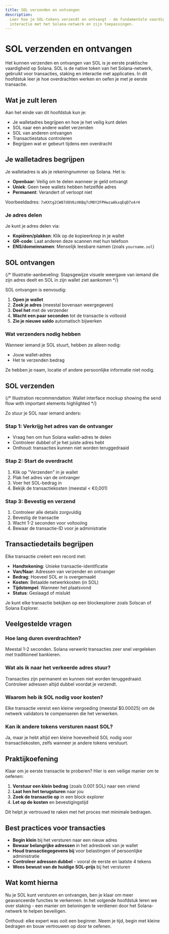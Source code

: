 ```yaml
---
title: SOL verzenden en ontvangen
description:
  Leer hoe je SOL-tokens verzendt en ontvangt - de fundamentele vaardigheid voor
  interactie met het Solana-netwerk en zijn toepassingen.
---
```


# SOL verzenden en ontvangen

Het kunnen verzenden en ontvangen van SOL is je eerste praktische vaardigheid op
Solana. SOL is de native token van het Solana-netwerk, gebruikt voor
transacties, staking en interactie met applicaties. In dit hoofdstuk leer je hoe
overdrachten werken en oefen je met je eerste transactie.

## Wat je zult leren

Aan het einde van dit hoofdstuk kun je:

- Je walletadres begrijpen en hoe je het veilig kunt delen
- SOL naar een andere wallet verzenden
- SOL van anderen ontvangen
- Transactiestatus controleren
- Begrijpen wat er gebeurt tijdens een overdracht

## Je walletadres begrijpen

Je walletadres is als je rekeningnummer op Solana. Het is:

- **Openbaar**: Veilig om te delen wanneer je geld ontvangt
- **Uniek**: Geen twee wallets hebben hetzelfde adres
- **Permanent**: Verandert of verloopt niet

Voorbeeldadres: `7xKXtg2CW87d8V6zXKBq7cM8Y2FPHwzaAkxqEqD7x4rH`

### Je adres delen

Je kunt je adres delen via:

- **Kopiëren/plakken**: Klik op de kopieerknop in je wallet
- **QR-code**: Laat anderen deze scannen met hun telefoon
- **ENS/domeinnamen**: Menselijk leesbare namen (zoals `yourname.sol`)

## SOL ontvangen

{/* Illustratie-aanbeveling: Stapsgewijze visuele weergave van iemand die zijn adres deelt en SOL in zijn wallet ziet aankomen */}

SOL ontvangen is eenvoudig:

1. **Open je wallet**
2. **Zoek je adres** (meestal bovenaan weergegeven)
3. **Deel het** met de verzender
4. **Wacht een paar seconden** tot de transactie is voltooid
5. **Zie je nieuwe saldo** automatisch bijwerken

### Wat verzenders nodig hebben

Wanneer iemand je SOL stuurt, hebben ze alleen nodig:

- Jouw wallet-adres
- Het te verzenden bedrag

Ze hebben je naam, locatie of andere persoonlijke informatie niet nodig.

## SOL verzenden

{/* Illustration recommendation: Wallet interface mockup showing the send flow with important elements highlighted */}

Zo stuur je SOL naar iemand anders:

### Stap 1: Verkrijg het adres van de ontvanger

- Vraag hen om hun Solana wallet-adres te delen
- Controleer dubbel of je het juiste adres hebt
- Onthoud: transacties kunnen niet worden teruggedraaid

### Stap 2: Start de overdracht

1. Klik op "Verzenden" in je wallet
2. Plak het adres van de ontvanger
3. Voer het SOL-bedrag in
4. Bekijk de transactiekosten (meestal < €0,001)

### Stap 3: Bevestig en verzend

1. Controleer alle details zorgvuldig
2. Bevestig de transactie
3. Wacht 1-2 seconden voor voltooiing
4. Bewaar de transactie-ID voor je administratie

## Transactiedetails begrijpen

Elke transactie creëert een record met:

- **Handtekening**: Unieke transactie-identificatie
- **Van/Naar**: Adressen van verzender en ontvanger
- **Bedrag**: Hoeveel SOL er is overgemaakt
- **Kosten**: Betaalde netwerkkosten (in SOL)
- **Tijdstempel**: Wanneer het plaatsvond
- **Status**: Geslaagd of mislukt

Je kunt elke transactie bekijken op een blockexplorer zoals Solscan of Solana
Explorer.

## Veelgestelde vragen

### Hoe lang duren overdrachten?

Meestal 1-2 seconden. Solana verwerkt transacties zeer snel vergeleken met
traditioneel bankieren.

### Wat als ik naar het verkeerde adres stuur?

Transacties zijn permanent en kunnen niet worden teruggedraaid. Controleer
adressen altijd dubbel voordat je verzendt.

### Waarom heb ik SOL nodig voor kosten?

Elke transactie vereist een kleine vergoeding (meestal $0.00025) om de netwerk
validators te compenseren die het verwerken.

### Kan ik andere tokens versturen naast SOL?

Ja, maar je hebt altijd een kleine hoeveelheid SOL nodig voor transactiekosten,
zelfs wanneer je andere tokens verstuurt.

## Praktijkoefening

Klaar om je eerste transactie te proberen? Hier is een veilige manier om te
oefenen:

1. **Verstuur een klein bedrag** (zoals 0.001 SOL) naar een vriend
2. **Laat hen het terugsturen** naar jou
3. **Zoek de transactie op** in een block explorer
4. **Let op de kosten** en bevestigingstijd

Dit helpt je vertrouwd te raken met het proces met minimale bedragen.

## Best practices voor transacties

- **Begin klein** bij het versturen naar een nieuw adres
- **Bewaar belangrijke adressen** in het adresboek van je wallet
- **Houd transactiegegevens bij** voor belastingen of persoonlijke administratie
- **Controleer adressen dubbel** - vooral de eerste en laatste 4 tekens
- **Wees bewust van de huidige SOL-prijs** bij het versturen

## Wat komt hierna

Nu je SOL kunt versturen en ontvangen, ben je klaar om meer geavanceerde
functies te verkennen. In het volgende hoofdstuk leren we over staking - een
manier om beloningen te verdienen door het Solana-netwerk te helpen beveiligen.

Onthoud: elke expert was ooit een beginner. Neem je tijd, begin met kleine
bedragen en bouw vertrouwen op door te oefenen.